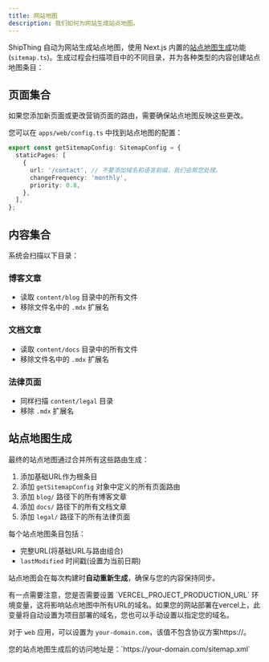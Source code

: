 ```yaml
---
title: 网站地图
description: 我们如何为网站生成站点地图。
---
```


ShipThing 自动为网站生成站点地图，使用 Next.js 内置的[站点地图生成](https://nextjs.org/docs/app/api-reference/file-conventions/metadata/sitemap#generating-a-sitemap-using-code-js-ts)功能(`sitemap.ts`)。生成过程会扫描项目中的不同目录，并为各种类型的内容创建站点地图条目：

## 页面集合

如果您添加新页面或更改营销页面的路由，需要确保站点地图反映这些更改。

您可以在 `apps/web/config.ts` 中找到站点地图的配置：

```ts apps/web/config.ts
export const getSitemapConfig: SitemapConfig = {
  staticPages: [
    {
      url: '/contact', // 不要添加域名和语言前缀，我们会帮您处理。
      changeFrequency: 'monthly',
      priority: 0.8,
    },
  ],
};
```

## 内容集合

系统会扫描以下目录：

### 博客文章
- 读取 `content/blog` 目录中的所有文件
- 移除文件名中的 `.mdx` 扩展名

### 文档文章
- 读取 `content/docs` 目录中的所有文件
- 移除文件名中的 `.mdx` 扩展名

### 法律页面
- 同样扫描 `content/legal` 目录
- 移除 `.mdx` 扩展名

## 站点地图生成

最终的站点地图通过合并所有这些路由生成：

1. 添加基础URL作为根条目
2. 添加 `getSitemapConfig` 对象中定义的所有页面路由
3. 添加 `blog/` 路径下的所有博客文章
4. 添加 `docs/` 路径下的所有文档文章
5. 添加 `legal/` 路径下的所有法律页面

每个站点地图条目包括：
- 完整URL(将基础URL与路由组合)
- `lastModified` 时间戳(设置为当前日期)

<Tip>站点地图会在每次构建时**自动重新生成**，确保与您的内容保持同步。</Tip>

<Note>
有一点需要注意，您是否需要设置 `VERCEL_PROJECT_PRODUCTION_URL` 环境变量，这将影响站点地图中所有URL的域名。如果您的网站部署在vercel上，此变量将自动设置为项目部署的域名，您也可以手动设置以指定您的域名。

对于 `web` 应用，可以设置为 `your-domain.com`，该值不包含协议方案https://。
</Note>

<Tip>
您的站点地图生成后的访问地址是：`https://your-domain.com/sitemap.xml`
</Tip>